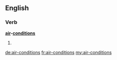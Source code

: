 ==English==

===Verb===
'''[[air]]-[[conditions]]'''

# {{third-person singular of|air-condition}}

[[de:air-conditions]]
[[fr:air-conditions]]
[[my:air-conditions]]